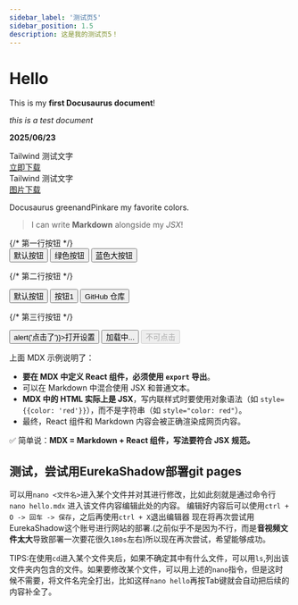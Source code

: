 ```yaml
---
sidebar_label: '测试页5'
sidebar_position: 1.5
description: 这是我的测试页5！
---
```




# Hello

This is my **first Docusaurus document**!

*this is a test document*

**2025/06/23**

<div class="text-blue-500 p-4">Tailwind 测试文字</div>
<a href="https://pan.baud-dance.com/d/STM32CubeIDE/st-stm32cubeide_1.18.0_24413_20250227_1633_x86_64.exe" class="source_download_button" target="_blank">立即下载</a>
<div style={{marginBottom: "20px"}}>
</div>
<div class="text-blue-500 p-4">Tailwind 测试文字</div>
<a href="https://github.com/Eureka12138github/gitstm32/blob/main/1-1%20%E6%8E%A5%E7%BA%BF%E5%9B%BE/12-2%20%E5%AE%9E%E6%97%B6%E6%97%B6%E9%92%9F.jpg" class="source_download_button" target="_blank">图片下载</a>
<div style={{marginBottom: "20px"}}>
</div>



 <p><Highlight bgColor={MyColor.docusaurusGreen} fontColor={MyColor.white}>Docusaurus green</Highlight>and<Highlight bgColor={MyColor.Pink} fontColor={MyColor.white}>Pink</Highlight>are my favorite colors.</p>




> I can write **Markdown** alongside my _JSX_!


<div style={{
  display: 'flex',
  flexDirection: 'column',
  rowGap: '1rem'
}}>
  {/* 第一行按钮 */}
  <div style={{ display: 'flex', gap: '1rem' }}>
    <Button icon="📘" href="https://example.com">默认按钮</Button>
    <Button icon="📘" href="https://example.com" color="#2D8E0A">绿色按钮</Button>
	<Button icon="📘" href="https://example.com" color="#1877F2" size="large">蓝色大按钮</Button>
  </div>

  {/* 第二行按钮 */}
  <div style={{ display: 'flex', gap: '1rem' }}>
    <Button icon="📘" href="https://example.com">默认按钮</Button>
    <Button icon="📘" href="#">按钮1</Button>
	<Button icon="📘" href="https://github.com/your-repo" color="#333"textColor="white" size="medium">GitHub 仓库</Button>
  </div>

  {/* 第三行按钮 */}
  <div style={{ display: 'flex', gap: '1rem' }}>
	<Button icon="⚙️" onClick={() => alert('点击了')}>打开设置</Button>
	<Button loading>加载中...</Button>
	<Button disabled>不可点击</Button>
  </div> 
  
</div>

上面 MDX 示例说明了：

- **要在 MDX 中定义 React 组件，必须使用 `export` 导出**。
- 可以在 Markdown 中混合使用 JSX 和普通文本。
- **MDX 中的 HTML 实际上是 JSX**，写内联样式时要使用对象语法（如 `style={{color: 'red'}}`），而不是字符串（如 `style="color: red"`）。
- 最终，React 组件和 Markdown 内容会被正确渲染成网页内容。

✅ 简单说：**MDX = Markdown + React 组件，写法要符合 JSX 规范。**
## 测试，尝试用EurekaShadow部署git pages
可以用`nano <文件名>`进入某个文件并对其进行修改，比如此刻就是通过命令行`nano hello.mdx`
进入该文件内容编辑此处的内容。
编辑好内容后可以使用`ctrl + O -> 回车 -> 保存`，之后再使用`ctrl + X`退出编辑器
现在将再次尝试用EurekaShadow这个账号进行网站的部署.(之前似乎不是因为不行，而是**音视频文件太大**导致部署一次要花很久`180s`左右)所以现在再次尝试，希望能够成功。

TIPS:在使用`cd`进入某个文件夹后，如果不确定其中有什么文件，可以用`ls`,列出该文件夹内包含的文件。如果要修改某个文件，可以用上述的`nano`指令，但是这时候不需要，将文件名完全打出，比如这样`nano hello`再按Tab键就会自动把后续的内容补全了。



